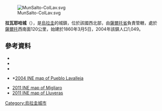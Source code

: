 {{Coord|31|5|50|S|57|1|30|W|display=title}}

[[Image:MunSalto-ColLav.svg|thumb]]

'''拉瓦耶哈城'''（{{lang-es|Colonia Lavalleja}}），是[[烏拉圭|烏拉圭]]的城鎮，位於該國西北部，由[[薩爾托省|薩爾托省]]負責管轄，處於[[薩爾托|薩爾托]]西南面120公里，始建於1860年3月5日，2004年該鎮人口1,049。

==參考資料==
*{{cite web |url=http://www.ine.gub.uy/fase1new/Salto/Cuadro7_15.XLS |title=2004 Census of Salto department |publisher=INE |date=2004 |format=XLS |accessdate=7 July 2011 |archive-date=2011-11-04 |archive-url=https://web.archive.org/web/20111104011455/http://www.ine.gub.uy/fase1new/Salto/Cuadro7_15.XLS |dead-url=no }}
*{{cite web |url=http://www.ine.gub.uy/censos2011/resultadosfinales/salto.html |title=Censos 2011 Salto (needs flash plugin) |date=2012 |publisher=INE |accessdate=25 August 2012 |archive-date=2012-12-10 |archive-url=https://web.archive.org/web/20121210191407/http://www.ine.gub.uy/censos2011/resultadosfinales/salto.html |dead-url=no }}
*{{cite web |url=http://www.ine.gub.uy/biblioteca/toponimico/Categorizaci%F3n%20localidades%20urbanas%20orden%20alfab%E9tico.pdf |title=Statistics of urban localities (1908–2004) (see: "Lavalleja") |publisher=INE |date=2012 |format=PDF |accessdate=5 September 2012 |archive-date=2012-11-05 |archive-url=https://www.webcitation.org/6BwcL0IuY?url=http://www.ine.gub.uy/biblioteca/toponimico/Categorizaci%F3n%20localidades%20urbanas%20orden%20alfab%E9tico.pdf |dead-url=no }}
*{{cite web |url=http://www.ine.gub.uy/biblioteca/toponimico/TOPOletraP.doc |title=1963–1996 Statistics / P (see: "Pueblo Lavalleja") |publisher=INE |date=2004 |format=DOC |accessdate=7 July 2011 |archive-date=2011-07-21 |archive-url=https://web.archive.org/web/20110721211655/http://www.ine.gub.uy/biblioteca/toponimico/TOPOletraP.doc |dead-url=no }}*[http://www.ine.gub.uy/mapas/15/a1h_15%20949_f1%20pueblo%20lavalleja.pdf 2004 INE map of Pueblo Lavalleja] {{Wayback|url=http://www.ine.gub.uy/mapas/15/a1h_15%20949_f1%20pueblo%20lavalleja.pdf |date=20120505165107 }}
*[http://www.ine.gub.uy/mapas/censos2011/para%20colgar%20en%20web/pdf/15_UYSA/Localidades/A3H_15949%20Migliaro.pdf 2011 INE map of Migliaro] {{Wayback|url=http://www.ine.gub.uy/mapas/censos2011/para%20colgar%20en%20web/pdf/15_UYSA/Localidades/A3H_15949%20Migliaro.pdf |date=20121010052425 }}
*[https://web.archive.org/web/20121010052421/http://www.ine.gub.uy/mapas/censos2011/para%20colgar%20en%20web/pdf/15_UYSA/Localidades/A3H_15946%20Lluveras.pdf 2011 INE map of Lluveras]

{{Uruguay-geo-stub}}
[[Category:烏拉圭城市|Category:烏拉圭城市]]